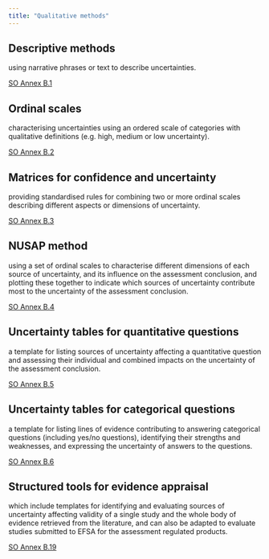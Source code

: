```yaml
---
title: "Qualitative methods"
---
```


:::{.callout-tip collapse="true" appearance="minimal"}
# Descriptive methods
:::: {.panel-tabset}
using narrative phrases or text to describe uncertainties.

[SO Annex B.1](https://efsa.onlinelibrary.wiley.com/doi/full/10.2903/j.efsa.2018.5122#efs25122-sec-0139-title)
::::
:::

:::{.callout-tip collapse="true" appearance="minimal"}
# Ordinal scales
:::: {.panel-tabset}
characterising uncertainties using an ordered scale of categories with qualitative definitions (e.g. high, medium or low uncertainty).

[SO Annex B.2](https://efsa.onlinelibrary.wiley.com/doi/full/10.2903/j.efsa.2018.5122#efs25122-sec-0152-title)
::::
:::

:::{.callout-tip collapse="true" appearance="minimal"}
# Matrices for confidence and uncertainty
:::: {.panel-tabset}
providing standardised rules for combining two or more ordinal scales describing different aspects or dimensions of uncertainty.

[SO Annex B.3](https://efsa.onlinelibrary.wiley.com/doi/full/10.2903/j.efsa.2018.5122#efs25122-sec-0165-title)
::::
:::

:::{.callout-tip collapse="true" appearance="minimal"}
# NUSAP method
:::: {.panel-tabset}
using a set of ordinal scales to characterise different dimensions of each source of uncertainty, and its influence on the assessment conclusion, and plotting these together to indicate which sources of uncertainty contribute most to the uncertainty of the assessment conclusion.

[SO Annex B.4](https://efsa.onlinelibrary.wiley.com/doi/full/10.2903/j.efsa.2018.5122#efs25122-sec-0178-title)
::::
:::

:::{.callout-tip collapse="true" appearance="minimal"}
# Uncertainty tables for quantitative questions
:::: {.panel-tabset}
a template for listing sources of uncertainty affecting a quantitative question and assessing their individual and combined impacts on the uncertainty of the assessment conclusion.

[SO Annex B.5](https://efsa.onlinelibrary.wiley.com/doi/full/10.2903/j.efsa.2018.5122#efs25122-sec-0191-title)
::::
:::

:::{.callout-tip collapse="true" appearance="minimal"}
# Uncertainty tables for categorical questions
:::: {.panel-tabset}
a template for listing lines of evidence contributing to answering categorical questions (including yes/no questions), identifying their strengths and weaknesses, and expressing the uncertainty of answers to the questions.

[SO Annex B.6](https://efsa.onlinelibrary.wiley.com/doi/full/10.2903/j.efsa.2018.5122#efs25122-sec-0204-title)
::::
:::

:::{.callout-tip collapse="true" appearance="minimal"}
# Structured tools for evidence appraisal
:::: {.panel-tabset}
which include templates for identifying and evaluating sources of uncertainty affecting validity of a single study and the whole body of evidence retrieved from the literature, and can also be adapted to evaluate studies submitted to EFSA for the assessment regulated products.

[SO Annex B.19](https://efsa.onlinelibrary.wiley.com/doi/full/10.2903/j.efsa.2018.5122#efs25122-sec-0377-title)
::::
:::
